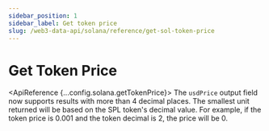 ```yaml
---
sidebar_position: 1
sidebar_label: Get token price
slug: /web3-data-api/solana/reference/get-sol-token-price
---
```



# Get Token Price

<ApiReference {...config.solana.getTokenPrice}>
  <Admonition type="info" icon="💡" title="USD Price Decimal">
    <ReactMarkdown>
      The `usdPrice` output field now supports results with more than 4 decimal
      places. The smallest unit returned will be based on the SPL token's
      decimal value. For example, if the token price is 0.001 and the token
      decimal is 2, the price will be 0.
    </ReactMarkdown>
  </Admonition>
</ApiReference>

